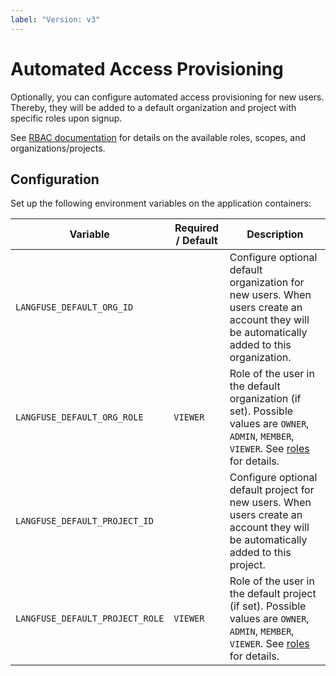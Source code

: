 ```yaml
---
label: "Version: v3"
---
```


# Automated Access Provisioning

Optionally, you can configure automated access provisioning for new users.
Thereby, they will be added to a default organization and project with specific roles upon signup.

See [RBAC documentation](/docs/rbac) for details on the available roles, scopes, and organizations/projects.

## Configuration

Set up the following environment variables on the application containers:

| Variable                        | Required / Default | Description                                                                                                                                           |
| ------------------------------- | ------------------ | ----------------------------------------------------------------------------------------------------------------------------------------------------- |
| `LANGFUSE_DEFAULT_ORG_ID`       |                    | Configure optional default organization for new users. When users create an account they will be automatically added to this organization.            |
| `LANGFUSE_DEFAULT_ORG_ROLE`     | `VIEWER`           | Role of the user in the default organization (if set). Possible values are `OWNER`, `ADMIN`, `MEMBER`, `VIEWER`. See [roles](/docs/rbac) for details. |
| `LANGFUSE_DEFAULT_PROJECT_ID`   |                    | Configure optional default project for new users. When users create an account they will be automatically added to this project.                      |
| `LANGFUSE_DEFAULT_PROJECT_ROLE` | `VIEWER`           | Role of the user in the default project (if set). Possible values are `OWNER`, `ADMIN`, `MEMBER`, `VIEWER`. See [roles](/docs/rbac) for details.      |
